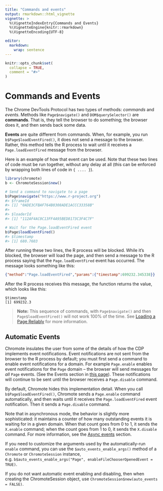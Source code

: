 ```yaml
---
title: "Commands and events"
output: rmarkdown::html_vignette
vignette: >
  %\VignetteIndexEntry{Commands and Events}
  %\VignetteEngine{knitr::rmarkdown}
  %\VignetteEncoding{UTF-8}

editor:
  markdown:
    wrap: sentence
---
```


```r
knitr::opts_chunk$set(
  collapse = TRUE,
  comment = "#>"
)
```

# Commands and Events

The Chrome DevTools Protocol has two types of methods: *commands* and *events*.
Methods like `Page$navigate()` and `DOM$querySelector()` are **commands**.
That is, they tell the browser to do something; the browser does it, and then sends back some data.

**Events** are quite different from commands.
When, for example, you run `b$Page$loadEventFired()`, it does not send a message to the browser.
Rather, this method tells the R process to wait until it receives a `Page.loadEventFired` message from the browser.

Here is an example of how that event can be used.
Note that these two lines of code must be run together, without any delay at all (this can be enforced by wrapping both lines of code in `{ .... }`).

``` r
library(chromote)
b <- ChromoteSession$new()

# Send a command to navigate to a page
b$Page$navigate("https://www.r-project.org")
#> $frameId
#> [1] "0ADE3CFBAF764B0308ADE1ACCC33358B"
#>
#> $loaderId
#> [1] "112AF4AC0C13FF4A95BED8173C3F4C7F"

# Wait for the Page.loadEventFired event
b$Page$loadEventFired()
#> $timestamp
#> [1] 680.7603
```

After running these two lines, the R process will be blocked.
While it's blocked, the browser will load the page, and then send a message to the R process saying that the `Page.loadEventFired` event has occurred.
The message looks something like this:

``` json
{"method":"Page.loadEventFired","params":{"timestamp":699232.345338}}
```

After the R process receives this message, the function returns the value, which looks like this:

```         
$timestamp
[1] 699232.3
```

> **Note:** This sequence of commands, with `Page$navigate()` and then `Page$loadEventFired()` will not work 100% of the time.
> See [Loading a Page Reliably](#loading-a-page-reliably) for more information.

## Automatic Events

Chromote insulates the user from some of the details of how the CDP implements event notifications.
Event notifications are not sent from the browser to the R process by default; you must first send a command to enable event notifications for a domain.
For example `Page.enable` enables event notifications for the `Page` domain -- the browser will send messages for *all* `Page` events.
(See the Events section in [this page](https://chromedevtools.github.io/devtools-protocol/tot/Page/)).
These notifications will continue to be sent until the browser receives a `Page.disable` command.

By default, Chromote hides this implementation detail.
When you call `b$Page$loadEventFired()`, Chromote sends a `Page.enable` command automatically, and then waits until it receives the `Page.loadEventFired` event notification.
Then it sends a `Page.disable` command.

Note that in asynchronous mode, the behavior is slightly more sophisticated: it maintains a counter of how many outstanding events it is waiting for in a given domain.
When that count goes from 0 to 1, it sends the `X.enable` command; when the count goes from 1 to 0, it sends the `X.disable` command.
For more information, see the [Async events](#async-events) section.

If you need to customize the arguments used by the automatically-run `enable` command, you can use the `$auto_events_enable_args()` method of a `Chromote` or `ChromoteSession` instance, e.g. `b$auto_events_enable_args("Page", enableFileChooserOpenedEvent = TRUE)`.

If you do not want automatic event enabling and disabling, then when creating the ChromoteSession object, use `ChromoteSession$new(auto_events = FALSE)`.